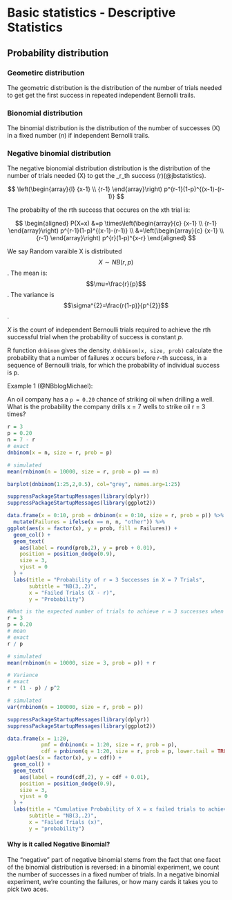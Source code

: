 # Basic statistics - Descriptive Statistics 

## Probability distribution 


### Geometirc distribution

The geometric distribution is the distribution of the number of trials needed to get get the first success in repeated independent Bernolli trails. 


### Bionomial distribution 

The binomial distribution is the distribution of the number of successes (X) in  a fixed number (_n_) if independent Bernolli trails. 

### Negative binomial distribution


The negative bionomial distribution distribution is the distribution of the number of trials needed (X) to get the _r_th success (r)(@jbstatistics). 



$$
\left(\begin{array}{l}
{x-1} \\
{r-1}
\end{array}\right) p^{r-1}(1-p)^{(x-1)-(r-1)}
$$


The probabilty of the rth success that occures on the xth trial is: 

$$
\begin{aligned}
P(X=x) &=p \times\left(\begin{array}{c}
{x-1} \\
{r-1}
\end{array}\right) p^{r-1}(1-p)^{(x-1)-(r-1)} \\
&=\left(\begin{array}{c}
{x-1} \\
{r-1}
\end{array}\right) p^{r}(1-p)^{x-r}
\end{aligned}
$$

We say Random varaible X is distributed $$X \sim N B(r, p)$$. The mean is: $$\mu=\frac{r}{p}$$. The variance is $$\sigma^{2}=\frac{r(1-p)}{p^{2}}$$. 

_X_ is the count of independent Bernoulli trials required to achieve the rth successful trial when the probability of success is constant _p_.


R function `dnbinom` gives the density. `dnbbinom(x, size, prob)` calculate the probability that a number of failures _x_ occurs before _r_-th success, in a sequence of Bernoulli trials, for which the probability of individual success is p.

Example 1 (@NBblogMichael): 

An oil company has a `p = 0.20` chance of striking oil when drilling a well. What is the probability the company drills x = 7 wells to strike oil r = 3 times?

```r
r = 3
p = 0.20
n = 7 - r
# exact
dnbinom(x = n, size = r, prob = p)
```

```r
# simulated
mean(rnbinom(n = 10000, size = r, prob = p) == n)
```

```r
barplot(dnbinom(1:25,2,0.5), col="grey", names.arg=1:25)

```

```r
suppressPackageStartupMessages(library(dplyr))
suppressPackageStartupMessages(library(ggplot2))

data.frame(x = 0:10, prob = dnbinom(x = 0:10, size = r, prob = p)) %>%
  mutate(Failures = ifelse(x == n, n, "other")) %>%
ggplot(aes(x = factor(x), y = prob, fill = Failures)) +
  geom_col() +
  geom_text(
    aes(label = round(prob,2), y = prob + 0.01),
    position = position_dodge(0.9),
    size = 3,
    vjust = 0
  ) +
  labs(title = "Probability of r = 3 Successes in X = 7 Trials",
       subtitle = "NB(3,.2)",
       x = "Failed Trials (X - r)",
       y = "Probability") 
```

```r
#What is the expected number of trials to achieve r = 3 successes when the probability of success is p = 0.2?
r = 3
p = 0.20
# mean
# exact
r / p

```
```r
# simulated
mean(rnbinom(n = 10000, size = 3, prob = p)) + r
```

```r
# Variance
# exact
r * (1 - p) / p^2
```
```r
# simulated
var(rnbinom(n = 100000, size = r, prob = p))
```

```r
suppressPackageStartupMessages(library(dplyr))
suppressPackageStartupMessages(library(ggplot2))

data.frame(x = 1:20, 
           pmf = dnbinom(x = 1:20, size = r, prob = p),
           cdf = pnbinom(q = 1:20, size = r, prob = p, lower.tail = TRUE)) %>%
ggplot(aes(x = factor(x), y = cdf)) +
  geom_col() +
  geom_text(
    aes(label = round(cdf,2), y = cdf + 0.01),
    position = position_dodge(0.9),
    size = 3,
    vjust = 0
  ) +
  labs(title = "Cumulative Probability of X = x failed trials to achieve 3rd success",
       subtitle = "NB(3,.2)",
       x = "Failed Trials (x)",
       y = "probability") 

```

#### Why is it called Negative Binomial?



The “negative” part of negative binomial stems from the fact that one facet of the binomial distribution is reversed: in a binomial experiment, we count the number of successes in a fixed number of trials. In a negative binomial experiment, we’re counting the failures, or how many cards it takes you to pick two aces.


